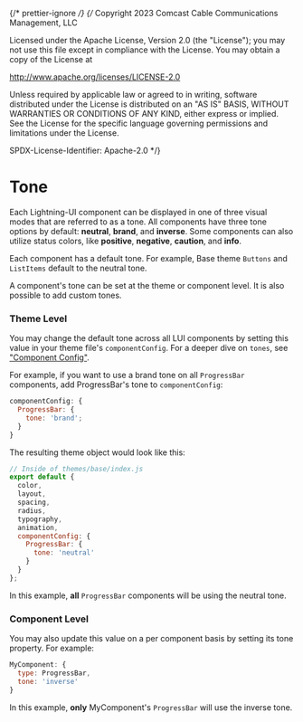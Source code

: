 ﻿{/* prettier-ignore */}
{/*
Copyright 2023 Comcast Cable Communications Management, LLC

Licensed under the Apache License, Version 2.0 (the "License");
you may not use this file except in compliance with the License.
You may obtain a copy of the License at

http://www.apache.org/licenses/LICENSE-2.0

Unless required by applicable law or agreed to in writing, software
distributed under the License is distributed on an "AS IS" BASIS,
WITHOUT WARRANTIES OR CONDITIONS OF ANY KIND, either express or implied.
See the License for the specific language governing permissions and
limitations under the License.

SPDX-License-Identifier: Apache-2.0
\*/}


<Meta title="Docs / Theming / Tones" />

# Tone

Each Lightning-UI component can be displayed in one of three visual modes that are referred to as a tone. All components have three tone options by default: **neutral**, **brand**, and **inverse**.
Some components can also utilize status colors, like **positive**, **negative**, **caution**, and **info**.

Each component has a default tone. For example, Base theme `Buttons` and `ListItems` default to the neutral tone.

A component's tone can be set at the theme or component level. It is also possible to add custom tones.

### Theme Level

You may change the default tone across all LUI components by setting this value in your theme file's `componentConfig`. For a deeper dive on `tones`, see ["Component Config"](../?path=/docs/docs-theming-component-config--page).

For example, if you want to use a brand tone on all `ProgressBar` components, add ProgressBar's tone to `componentConfig`:

```js
componentConfig: {
  ProgressBar: {
    tone: 'brand';
  }
}
```

The resulting theme object would look like this:

```js
// Inside of themes/base/index.js
export default {
  color,
  layout,
  spacing,
  radius,
  typography,
  animation,
  componentConfig: {
    ProgressBar: {
      tone: 'neutral'
    }
  }
};
```

In this example, **all** `ProgressBar` components will be using the neutral tone.

### Component Level

You may also update this value on a per component basis by setting its tone property. For example:

```js
MyComponent: {
  type: ProgressBar,
  tone: 'inverse'
}
```

In this example, **only** MyComponent's `ProgressBar` will use the inverse tone.
